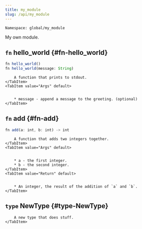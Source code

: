 ```yaml
---
title: my_module
slug: /api/my_module
---
```



```Namespace: global/my_module```

My own module.


## <code>fn</code> hello_world {#fn-hello_world}

```js
fn hello_world()
fn hello_world(message: String)
```

<Tabs>
    <TabItem value="Description" default>

        A function that prints to stdout.
    </TabItem>
    <TabItem value="Args" default>


        * message - append a message to the greeting. (optional)
    </TabItem>
</Tabs>

## <code>fn</code> add {#fn-add}

```js
fn add(a: int, b: int) -> int
```

<Tabs>
    <TabItem value="Description" default>

        A function that adds two integers together.
    </TabItem>
    <TabItem value="Args" default>


        * a - the first integer.
        * b - the second integer.
    </TabItem>
    <TabItem value="Return" default>


        * An integer, the result of the addition of `a` and `b`.
    </TabItem>
</Tabs>

## <code>type</code> NewType {#type-NewType}


<Tabs>
    <TabItem value="Description" default>

        A new type that does stuff.
    </TabItem>
</Tabs>
